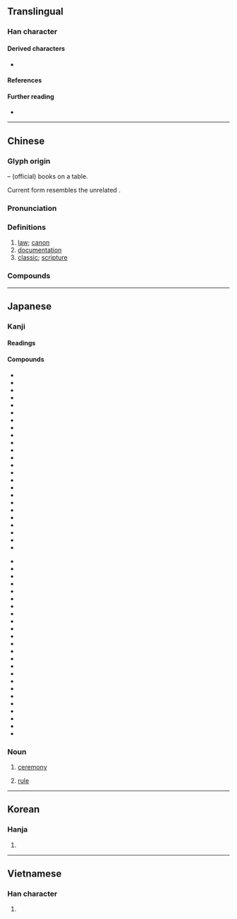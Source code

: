 {{also|曲}}
{{character info}}
{{commonscat}}
==Translingual==
{{stroke order|strokes=8}}
{{stroke order|strokes=8|type=jbw}}

===Han character===
{{Han char|rn=12|rad=八|as=06|sn=8|four=55801|canj=TBC}}

====Derived characters====
* {{l|mul|[[倎]], [[唺]], [[婰]], [[捵]], [[㙉]], [[䓦]], [[㥏]], [[淟]], [[猠]], [[碘]], [[敟]], [[晪]], [[椣]], [[琠]], [[腆]], [[䐌]], [[痶]], [[睓]], [[𥮏]], [[覥]] ([[觍]]), [[賟]], [[䠄]], [[𦥃]], [[錪]]}}

====References====
{{Han ref|kx=0128.020|dkj=01474|dj=0286.120|hdz=10247.010|uh=5178}}

====Further reading====
* {{wikidatalite|Q54882089|典}}

----

==Chinese==
{{zh-forms|alt=𠔓}}

===Glyph origin===
{{Han etym}}
{{Han compound|冊|t1=books|丌|t2=table|ls=ic}} – (official) books on a table.

Current form resembles the unrelated {{zh-l|*曲}}.

===Pronunciation===
{{zh-pron
|m=diǎn
|m-s=dian3
|c=din2
|c-t=en2
|g=dien3
|h=pfs=tién;gd=diên3
|j=die2
|mb=dǐng
|md=diēng
|mn=tián
|mn-t=diang2/diêng2
|mn-t_note=diang2 - Shantou; diêng2 - Chaozhou
|w=2ti
|x=dienn3
|mc=y
|oc=y
|ma=
|cat=n
}}

===Definitions===
{{zh-hanzi}}

# [[law]]; [[canon]]
# [[documentation]]
# [[classic]]; [[scripture]]

===Compounds===
{{zh-der|三典|三墳五典|不刊之典|世典|中典|五典|令典|佛典|借典|僻典|內典|六典|六房吏典|典借|典儀|典兵|典刑|典制|典型|典型人物|典型作風|典型足式|典墳|典奧|典學|典守|典常|典座|典押|典據|典故|典業|典沒|典獄|典獄長|典當|典禮|典策|典範|典範長存|典籍|典藏|典藏本|典要|典試|典謨|典謨訓誥|典貼|典賣|典質|典身|典身賣命|典鋪|典雅|典雅堂皇|典章|典章制度|典鬻|典鷫鷞裘|典麗矞皇|出典|出故典|卹典|古典|古典主義|古典小說|古典文學|古典舞蹈|古典芭蕾|古典音樂|國典|國語辭典|堯典|墜典|墳典|大乘經典|大典|大清會典|字典|寶典|封典|專科辭典|康熙字典|廢典|引經據典|恩典|慧典|慶典|憲典|應典|懋典|成典|戤典|排房吏典|操典|攢典|故典|數典忘祖|明正典刑|會典|有典有則|權典|永樂大典|法典|活字典|清典|滅典|瑞典|瑞典王國|畢業典禮|百科辭典|盛典|破土典禮|祀典|祭典|經典|經典之作|經典稽疑|經典釋文|續通典|羅馬法典|聯綿字典|茂典|落成典禮|藥典|解典庫|解典鋪|言不諳典|訓典|詞典|詞典學|詞華典贍|贖典|辭典|辭典學|辭典派|通典|釋典|重典|閉幕典禮|隆恩曠典|雅典 |雅典主義|雅典娜|電子字典|電腦詞典|電腦辭典|首映典禮|馬奴法典|高文典冊|外典}}

----

==Japanese==

===Kanji===
{{ja-kanji|grade=4|rs=八06}}

====Readings====
{{ja-readings
|goon=てん, でん
|kanon=てん, でん
|nanori=すけ, つね, みち, の, のり, ふみ
}}

====Compounds====
{{der-top|Compounds}}
* {{ja-l|栄典}}
* {{ja-l|恩典}}
* {{ja-l|外典}}
* {{ja-l|楽典}}
* {{ja-l|旧典}}
* {{ja-l|経典}}
* {{ja-l|教典}}
* {{ja-l|儀典}}
* {{ja-l|刑典}}
* {{ja-l|権利章典}}
* {{ja-l|原典}}
* {{ja-l|皇典}}
* {{ja-l|国典}}
* {{ja-l|古典}}
* {{ja-l|祭典}}
* {{ja-l|式典}}
* {{ja-l|釈典}}
* {{ja-l|祝典}}
* {{ja-l|出典}}
* {{ja-l|字典}}
* {{ja-l|事典}}
* {{ja-l|瑞典}}
* {{ja-l|盛典}}
* {{ja-l|成典}}
{{der-mid}}
* {{ja-l|聖典}}
* {{ja-l|操典}}
* {{ja-l|大典}}
* {{ja-l|特典}}
* {{ja-l|内典}}
* {{ja-l|仏典}}
* {{ja-l|文典}}
* {{ja-l|法典}}
* {{ja-l|宝典}}
* {{ja-l|羅典}}
* {{ja-l|礼典}}
* {{ja-l|辞典}}
* {{ja-l|香典}}
* {{ja-l|典雅}}
* {{ja-l|典拠}}
* {{ja-l|典型}}
* {{ja-l|典故}}
* {{ja-l|典獄}}
* {{ja-l|典侍}}
* {{ja-l|典範}}
* {{ja-l|典物}}
* {{ja-l|典薬}}
* {{ja-l|典礼}}
* {{ja-l|典麗}}
{{der-bottom}}

===Noun===
{{ja-noun|てん}}

# [[ceremony]]
#: {{ja-usex|[[華%燭]] の '''典'''|か%しょく の '''てん'''|wedding '''ceremony'''}}
# [[rule]]

----

==Korean==

===Hanja===
{{ko-hanja|법|전}}

# {{hanja form of|전|[[rule]]; [[law]]}}

----

==Vietnamese==

===Han character===
{{vi-readings|reading=[[điển]], [[đến]], [[điếng]]|rs=八06}}

# {{rfdef|vi|sort=八06}}